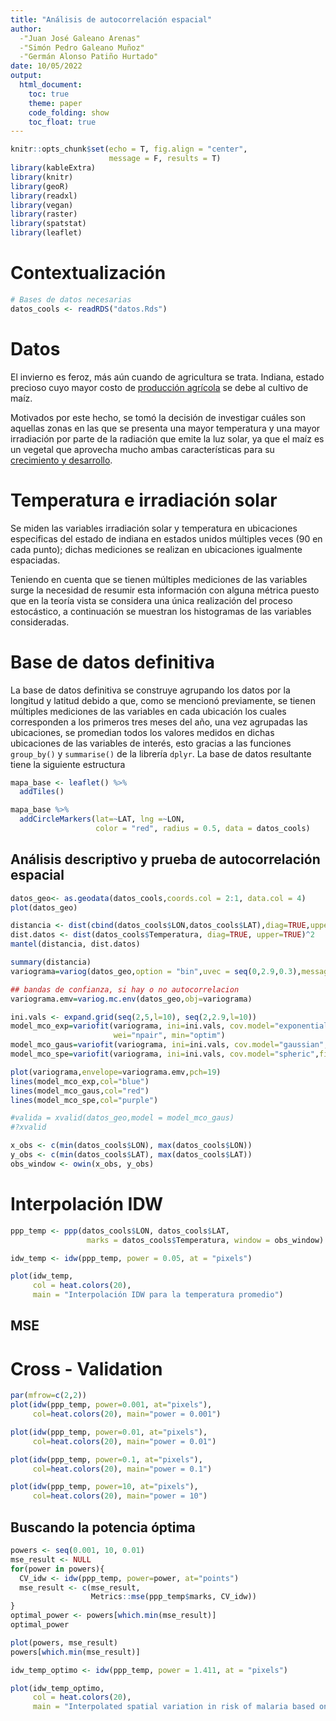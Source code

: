 ```yaml
---
title: "Análisis de autocorrelación espacial"
author: 
  -"Juan José Galeano Arenas"
  -"Simón Pedro Galeano Muñoz"
  -"Germán Alonso Patiño Hurtado"
date: 10/05/2022
output: 
  html_document:
    toc: true
    theme: paper
    code_folding: show
    toc_float: true
---
```


```r
knitr::opts_chunk$set(echo = T, fig.align = "center",
                      message = F, results = T)
library(kableExtra)
library(knitr)
library(geoR)
library(readxl)
library(vegan)
library(raster)
library(spatstat)
library(leaflet)
```

# Contextualización

```r
# Bases de datos necesarias
datos_cools <- readRDS("datos.Rds")
```

# Datos

El invierno es feroz, más aún cuando de agricultura se trata. Indiana, estado 
precioso cuyo mayor costo de <a href="https://www.nass.usda.gov/Quick_Stats/Ag_Overview/stateOverview.php?state=INDIANA">producción agrícola</a> se debe al cultivo de maíz.

Motivados por este hecho, se tomó la decisión de investigar cuáles son
aquellas zonas en las que se presenta una mayor temperatura y una mayor
irradiación por parte de la radiación que emite la luz solar, ya que
el maíz es un vegetal que aprovecha mucho ambas características para
su <a href="https://www.pioneer.com/us/agronomy/soil_temp_corn_emergence.html#:~:text=Key%20Points,corn%20emergence%20and%20seedling%20health.">crecimiento y desarrollo</a>.


# Temperatura e irradiación solar 

Se miden las variables irradiación solar y temperatura en ubicaciones especificas del estado de indiana en estados unidos múltiples veces (90 en cada punto); dichas mediciones se realizan en ubicaciones igualmente espaciadas. 

Teniendo en cuenta que se tienen múltiples mediciones de las variables surge la necesidad de resumir esta información con alguna métrica puesto que en la teoría vista se considera una única realización del proceso estocástico, a continuación se muestran los histogramas de las variables consideradas.

# Base de datos definitiva

La base de datos definitiva se construye agrupando los datos por la longitud y latitud debido a que, como se mencionó previamente, se tienen múltiples mediciones de las variables en cada ubicación los cuales corresponden a los primeros tres meses del año, una vez agrupadas las ubicaciones, se promedian todos los valores medidos en dichas ubicaciones de las variables de interés, esto gracias a las funciones `group_by()` y `summarise()` de la librería `dplyr`. La base de datos resultante tiene la siguiente estructura

```r
mapa_base <- leaflet() %>%
  addTiles()

mapa_base %>% 
  addCircleMarkers(lat=~LAT, lng =~LON, 
                   color = "red", radius = 0.5, data = datos_cools)
```



## Análisis descriptivo y prueba de autocorrelación espacial

```r
datos_geo<- as.geodata(datos_cools,coords.col = 2:1, data.col = 4)
plot(datos_geo)
```

```r
distancia <- dist(cbind(datos_cools$LON,datos_cools$LAT),diag=TRUE,upper=TRUE)
dist.datos <- dist(datos_cools$Temperatura, diag=TRUE, upper=TRUE)^2
mantel(distancia, dist.datos) 
```
```r
summary(distancia)
variograma=variog(datos_geo,option = "bin",uvec = seq(0,2.9,0.3),messages=F)

## bandas de confianza, si hay o no autocorrelacion 
variograma.emv=variog.mc.env(datos_geo,obj=variograma)
```

```r
ini.vals <- expand.grid(seq(2,5,l=10), seq(2,2.9,l=10))
model_mco_exp=variofit(variograma, ini=ini.vals, cov.model="exponential",
                       wei="npair", min="optim")
model_mco_gaus=variofit(variograma, ini=ini.vals, cov.model="gaussian", wei="npair", min="optim",nugget = 0)
model_mco_spe=variofit(variograma, ini=ini.vals, cov.model="spheric",fix.nug=TRUE, wei="npair", min="optim")
```

```r
plot(variograma,envelope=variograma.emv,pch=19)
lines(model_mco_exp,col="blue")
lines(model_mco_gaus,col="red")
lines(model_mco_spe,col="purple")
```


```r
#valida = xvalid(datos_geo,model = model_mco_gaus)
#?xvalid
```




```r
x_obs <- c(min(datos_cools$LON), max(datos_cools$LON))
y_obs <- c(min(datos_cools$LAT), max(datos_cools$LAT))
obs_window <- owin(x_obs, y_obs)
```


# Interpolación IDW

```r
ppp_temp <- ppp(datos_cools$LON, datos_cools$LAT,
                 marks = datos_cools$Temperatura, window = obs_window)

idw_temp <- idw(ppp_temp, power = 0.05, at = "pixels")

plot(idw_temp,
     col = heat.colors(20), 
     main = "Interpolación IDW para la temperatura promedio") 
```

## MSE

# Cross - Validation

```r
par(mfrow=c(2,2))
plot(idw(ppp_temp, power=0.001, at="pixels"),
     col=heat.colors(20), main="power = 0.001") 

plot(idw(ppp_temp, power=0.01, at="pixels"),
     col=heat.colors(20), main="power = 0.01")

plot(idw(ppp_temp, power=0.1, at="pixels"),
     col=heat.colors(20), main="power = 0.1")

plot(idw(ppp_temp, power=10, at="pixels"),
     col=heat.colors(20), main="power = 10") 
```

## Buscando la potencia óptima

```r
powers <- seq(0.001, 10, 0.01)
mse_result <- NULL
for(power in powers){
  CV_idw <- idw(ppp_temp, power=power, at="points")
  mse_result <- c(mse_result,
                  Metrics::mse(ppp_temp$marks, CV_idw))
}
optimal_power <- powers[which.min(mse_result)]
optimal_power

plot(powers, mse_result)
powers[which.min(mse_result)]
```

```r
idw_temp_optimo <- idw(ppp_temp, power = 1.411, at = "pixels")

plot(idw_temp_optimo,
     col = heat.colors(20), 
     main = "Interpolated spatial variation in risk of malaria based on IDW method \n (Power = 0.05)") 

```





